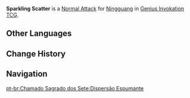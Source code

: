 {{About|the Character Card Skill for [[Genius Invokation TCG]]|the Playable Character Talent|Sparkling Scatter}}
{{Genius Invokation TCG Skill Infobox
|title      = Sparkling Scatter
|image      = Sparkling Scatter Character Card Skill.png
|type       = Normal Attack
|character  = Ningguang
|element    = Geo
|matching   = 1
|unaligned  = 2
|effect     = Deals 1 {{Color|Geo DMG}}.
|order      = 1
}}
'''Sparkling Scatter''' is a [[Character Card Normal Attack|Normal Attack]] for [[Ningguang (Character Card)|Ningguang]] in [[Genius Invokation TCG]].

==Other Languages==
{{Other Languages|Transclude=Sparkling Scatter}}

==Change History==
{{Change History|3.3}}

==Navigation==
{{Genius Invokation TCG Skill Navbox|Ningguang}}
[[pt-br:Chamado Sagrado dos Sete:Dispersão Espumante]]